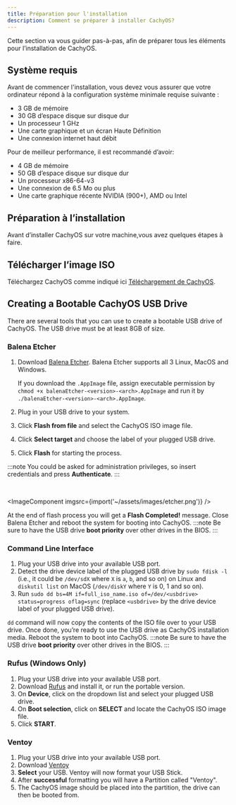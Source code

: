 ```yaml
---
title: Préparation pour l'installation
description: Comment se préparer à installer CachyOS?
---
```



Cette section va vous guider pas-à-pas, afin de préparer tous les éléments  pour l’installation de CachyOS.

## Système requis

Avant de commencer l'installation, vous devez vous assurer que votre ordinateur répond à la configuration système minimale requise suivante :

*   3 GB de mémoire
*   30 GB d’espace disque sur disque dur
*   Un processeur 1 GHz
*   Une carte graphique et un écran Haute Définition
*   Une connexion internet haut débit

Pour de meilleur performance, il est recommandé d’avoir:

*   4 GB de mémoire
*   50 GB d’espace disque sur disque dur
*   Un processeur  x86-64-v3
*   Une connexion de 6.5 Mo ou plus
*   Une carte graphique récente NVIDIA (900+), AMD ou Intel


## Préparation à l’installation

Avant d’installer CachyOS sur votre machine,vous avez quelques étapes à faire.

## Télécharger l’image ISO

Téléchargez CachyOS comme indiqué ici  [Téléchargement de CachyOS](/cachyos_basic/download/).

## Creating a Bootable CachyOS USB Drive

There are several tools that you can use to create a bootable USB drive of CachyOS. The USB drive must be at least 8GB of size.

### Balena Etcher

<Steps>

1. Download [Balena Etcher](https://etcher.balena.io/). Balena Etcher supports all 3 Linux, MacOS and Windows.

   If you download the `.AppImage` file, assign executable permission by `chmod +x balenaEtcher-<version>-<arch>.AppImage` and run it by `./balenaEtcher-<version>-<arch>.AppImage`.

2. Plug in your USB drive to your system.
3. Click **Flash from file** and select the CachyOS ISO image file.
4. Click **Select target** and choose the label of your plugged USB drive.
5. Click **Flash** for starting the process.

</Steps>

:::note
You could be asked for administration privileges, so insert credentials and press **Authenticate**.
:::

<br />

<ImageComponent imgsrc={import('~/assets/images/etcher.png')} />

At the end of flash process you will get a **Flash Completed!** message. Close Balena Etcher and reboot the system for booting into CachyOS.
:::note
Be sure to have the USB drive **boot priority** over other drives in the BIOS.
:::

### Command Line Interface

<Steps>

1. Plug your USB drive into your available USB port.
2. Detect the drive device label of the plugged USB drive by `sudo fdisk -l` (i.e., it could be `/dev/sdX` where `X` is `a`, `b`, and so on) on Linux
and `diskutil list` on MacOS (`/dev/diskY` where `Y` is 0, 1 and so on).
3. Run `sudo dd bs=4M if=full_iso_name.iso of=/dev/<usbdrive> status=progress oflag=sync` (replace `<usbdrive>` by the drive device label of your plugged USB drive).

</Steps>

`dd` command will now copy the contents of the ISO file over to your USB drive. Once done, you’re ready to use the USB drive as CachyOS installation media. Reboot the system to boot into CachyOS.
:::note
Be sure to have the USB drive **boot priority** over other drives in the BIOS.
:::

### Rufus (Windows Only)

<Steps>

1. Plug your USB drive into your available USB port.
2. Download [Rufus](https://rufus.ie/) and install it, or run the portable version.
3. On **Device**, click on the dropdown list and select your plugged USB drive.
4. On **Boot selection**, click on **SELECT** and locate the CachyOS ISO image file.
5. Click **START**.

</Steps>

### Ventoy

<Steps>

1. Plug your USB drive into your available USB port.
2. Download [Ventoy](https://www.ventoy.net/en/download.html)
3. **Select** your USB. Ventoy will now format your USB Stick.
4. After **successful** formatting you will have a Partition called "Ventoy".
5. The CachyOS image should be placed into the partition, the drive can then be booted from.

</Steps>
